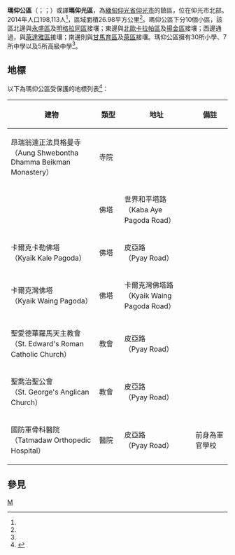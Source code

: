 {{Infobox settlement
|name = 瑪仰公區
|native_name = {{lang|my|မရမ်းကုန်းမြို့နယ်}}
|settlement_type = [[仰光市|仰光市]]鎮區
|image_skyline = 
|image_map = Mayangon Township.svg
|mapsize = 
|map_caption = 瑪仰公區在仰光市的位置
|pushpin_label_position = bottom
|pushpin_map = 
|pushpin_map_caption = 
|seat = 
|seat_type = 
|subdivision_type = 國家
|subdivision_name = {{flag|Burma}}
|subdivision_type1 = [[缅甸行政区划|省邦]]
|subdivision_name1 = [[仰光省|仰光省]]
|subdivision_type3 = 市
|subdivision_name3 = [[仰光市|仰光市]]
|subdivision_type4 = 鎮區
|subdivision_name4 = '''瑪仰公區'''
|area_total_km2 = 26.98
|population_footnotes =<ref name="citypopulation">[http://www.citypopulation.de/php/myanmar-admin.php MYANMAR: Administrative Division] {{Wayback|url=http://www.citypopulation.de/php/myanmar-admin.php |date=20151117024737 }}. Citypopulation. 2015-12-03</ref>
|population = 198,113
|population_as_of = 2014
|population_density_km2 = 7,342.96
|coordinates_display = inline,title
|coordinates_region = MM
|latNS = N
|latd = 16
|latm = 49
|lats = 00
|longEW = E
|longd = 96
|longm = 06
|longs = 00
|elevation_ft = 
|elevation_m = 
|timezone = [[Myanmar_Standard_Time|MST]]
|utc_offset = +6:30
|postal_code = 11061，11062，11063
|area_code = 1（行動電話：80、99）<ref>{{cite web | url=http://en.18dao.net/Area_Code/Myanmar | title=Myanmar Area Codes | accessdate=2009-04-10 | archiveurl=https://web.archive.org/web/20091201164116/http://en.18dao.net/Area_Code/Myanmar | archivedate=2009-12-01 | deadurl=yes }}</ref>
|website =
|footnotes = YCDC<ref name=yc>{{Cite web|url=http://www.yangoncity.com.mm/maps/townships_pro.asp?tname=mayangone |title=Mayangon Township |publisher=Yangon City Development Committee |accessdate=2009-03-15 |deadurl=yes |archiveurl=https://web.archive.org/web/20111002033653/http://www.yangoncity.com.mm/maps/townships_pro.asp?tname=mayangone |archivedate=2011-10-02 }}</ref>
}}

'''瑪仰公區'''（{{lang-my|မရမ်းကုန်းမြို့နယ်}}；{{IPA-my|məjáɴɡóʊɴ mjo̰nɛ̀|}}；{{lang-en|Mayangon Township}}）或譯'''瑪仰光區'''，為[[緬甸|緬甸]][[仰光省|仰光省]][[仰光市|仰光市]]的鎮區，位在仰光市北部。2014年人口198,113人<ref name=citypopulation/>，區域面積26.98平方公里<ref name=citypopulation/>。瑪仰公區下分10個小區，該區北邊與[[永盛區|永盛區]]及[[明格拉同區|明格拉同區]]接壤；東邊與[[北歐卡拉帕區|北歐卡拉帕區]]及[[揚金區|揚金區]]接壤；西邊通過{{link-en|仰光河|Yangon River}}，與[[萊達雅區|萊達雅區]]接壤；南邊則與[[甘馬育區|甘馬育區]]及[[萊區|萊區]]接壤。瑪仰公區擁有30所小學、7所中學以及5所高級中學<ref name=yc/>。

==地標==
以下為瑪仰公區受保護的地標列表<ref name=mt>{{Cite journal | url=http://www.myanmar.gov.mm/myanmartimes/no87/New/14.htm | title=Special Reports: Heritage List | publisher=The Myanmar Times | date=2001-10-29 | journal= | access-date=2015-12-03 | archive-date=2009-06-15 | archive-url=https://web.archive.org/web/20090615164607/http://www.myanmar.gov.mm/myanmartimes/no87/New/14.htm | dead-url=no }}</ref>：

{| class="wikitable" border="1" style="text-align:center"
|-
! width=320px|建物
! width=80px|類型
! width=280px|地址
! width=140px|備註
|-
| 昂瑞翁達正法貝格曼寺<br>（Aung Shwebontha Dhamma Beikman Monastery）
| 寺院
| {{le|皮亞路|Pyay Road}}
|
|-
| {{le|世界和平塔|Kaba Aye Pagoda}}
| 佛塔
| 世界和平塔路<br>（Kaba Aye Pagoda Road）
|
|-
| 卡爾克卡勒佛塔<br>（Kyaik Kale Pagoda）
| 佛塔
| 皮亞路<br>（Pyay Road）
|
|-
| 卡爾克灣佛塔<br>（Kyaik Waing Pagoda）
| 佛塔
| 卡爾克灣佛塔路<br>（Kyaik Waing Pagoda Road）
|
|-
| 聖愛德華羅馬天主教會<br>（St. Edward's Roman Catholic Church）
| 教會
| 皮亞路<br>（Pyay Road）
|
|-
| 聖喬治聖公會<br>（St. George's Anglican Church）
| 教會
| 皮亞路<br>（Pyay Road）
|
|-
| 國防軍骨科醫院<br>（Tatmadaw Orthopedic Hospital）
| 醫院
| 皮亞路<br>（Pyay Road）
| 前身為軍官學校
|}

==參見==
{{Reflist}}

{{仰光市行政區劃|state=collapsed}}
{{仰光省行政區劃|state=collapsed}}

[[Category:仰光省鎮區|M]]